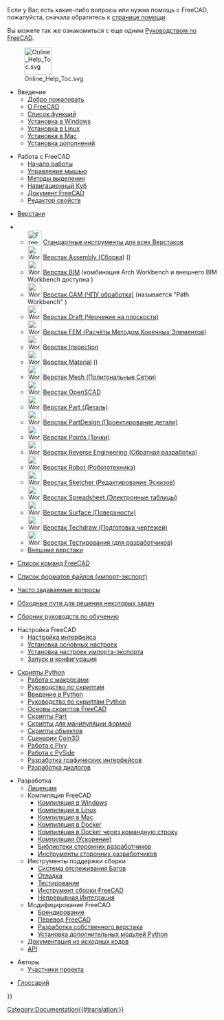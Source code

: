 <languages/>

Если у Вас есть какие-либо вопросы или нужна помощь с FreeCAD, пожалуйста, сначала обратитесь к [[Help/ru|странице помощи]].

Вы можете так же ознакомиться с еще одним [[Manual:Introduction/ru|Руководством по FreeCAD]].

[[File:Online_Help_Toc.svg|64px]]

* Введение
** [[Online_Help_Startpage/ru|Добро пожаловать]]
** [[About_FreeCAD/ru|О FreeCAD]]
** [[Feature_list/ru|Список функций]]
** [[Installing_on_Windows/ru|Установка в Windows]]
** [[Installing_on_Linux/ru|Установка в Linux]]
** [[Installing_on_Mac/ru|Установка в Mac]]
** [[Installing_additional_components/ru|Установка дополнений]]

* Работа с FreeCAD
** [[Getting_started/ru|Начало работы]]
** [[Mouse_navigation/ru|Управление мышью]]
** [[Selection_methods/ru|Методы выделения]]
** [[Navigation_Cube/ru|Навигационный Куб]]
** [[Document_structure/ru|Документ FreeCAD]]
** [[Property_editor/ru|Редактор свойств]]

* [[Workbenches/ru|Верстаки]]
<!--Пожалуйста, согласуйте этот список с User_hub, Workbenches и Manual:The_FreeCAD_Interface-->
** [[Image:Freecad.svg|32px]] [[Std_Base/ru|Стандартные инструменты для всех Верстаков]]
** [[Image:Workbench_Assembly.svg|32px]] [[Assembly_Workbench|Верстак Assembly (Сборка)]] ({{Version/ru|1.0}})
** [[Image:Workbench_BIM.svg|32px]] [[BIM_Workbench|Верстак BIM]] (комбинация Arch Workbench и внешнего BIM Workbench доступна {{VersionMinus/ru|0.21}})
** [[Image:Workbench_CAM.svg|32px]] [[CAM_Workbench|Верстак CAM (ЧПУ обработка)]] (называется "Path Workbench" {{VersionMinus/ru|0.21}})
** [[Image:Workbench_Draft.svg|32px]] [[Draft_Workbench/ru|Верстак Draft (Черчение на плоскости)]]
** [[Image:Workbench_FEM.svg|32px]] [[FEM_Workbench/ru|Верстак FEM (Расчёты Методом Конечных Элементов)]]
** [[Image:Workbench_Inspection.svg|32px]] [[Inspection_Workbench/ru|Верстак Inspection]]
** [[Image:Workbench_Material.svg|32px]] [[Material_Workbench|Верстак Material]] ({{Version/ru|1.0}})
** [[Image:Workbench_Mesh.svg|32px]] [[Mesh_Workbench/ru|Верстак Mesh (Полигональные Сетки)]]
** [[Image:Workbench_OpenSCAD.svg|32px]] [[OpenSCAD_Workbench/ru|Верстак OpenSCAD]]
** [[Image:Workbench_Part.svg|32px]] [[Part_Workbench/ru|Верстак Part (Деталь)]]
** [[Image:Workbench_PartDesign.svg|32px]] [[PartDesign_Workbench/ru|Верстак PartDesign (Проектирование детали)]]
** [[Image:Workbench_Points.svg|32px]] [[Points_Workbench/ru|Верстак Points (Точки)]]
** [[Image:Workbench_Reverse_Engineering.svg|32px]] [[Reverse_Engineering_Workbench/ru|Верстак Reverse Engineering (Обратная разработка)]]
** [[Image:Workbench_Robot.svg|32px]] [[Robot Workbench/ru|Верстак Robot (Робототехника)]]
** [[Image:Workbench_Sketcher.svg|32px]] [[Sketcher_Workbench/ru|Верстак Sketcher (Редактирование Эскизов)]]
** [[Image:Workbench_Spreadsheet.svg|32px]] [[Spreadsheet_Workbench/ru|Верстак Spreadsheet (Электронные таблицы)]]
** [[Image:Workbench_Surface.svg|32px]] [[Surface_Workbench/ru|Верстак Surface (Поверхности)]]
** [[Image:Workbench_TechDraw.svg|32px]] [[TechDraw_Workbench/ru|Верстак Techdraw (Подготовка чертежей)]]
** [[Image:Workbench_Test.svg|32px]] [[Testing/ru|Верстак Тестирования (для разработчиков)]]
** [[External_workbenches/ru|Внешние верстаки]]

* [[List_of_Commands/ru|Список команд FreeCAD]]

* [[Import_Export/ru|Список форматов файлов (импорт-экспорт)]]

* [[Frequently_asked_questions|Часто задаваемые вопросы]]

* [[Workarounds/ru|Обходные пути для решения некоторых задач]]

* [[Tutorials/ru|Сборник руководств по обучению]]

* Настройка FreeCAD
** [[Interface_Customization/ru|Настройка интерфейса]]
** [[Preferences_Editor/ru|Установка основных настроек]]
** [[Import_Export_Preferences/ru|Установка настроек импорта-экспорта]]
** [[Start_up_and_Configuration/ru|Запуск и конфигурация]]

* [[Scripting_and_macros|Скрипты Python]]
** [[Macros/ru|Работа с макросами]]
** [[Scripts/ru|Руководство по скриптам]]
** [[Introduction_to_Python/ru|Введение в Python]]
** [[Python_scripting_tutorial/ru|Руководство по скриптам Python]]
** [[FreeCAD_Scripting_Basics/ru|Основы скриптов FreeCAD]]
** [[Part_scripting/ru|Скрипты Part]]
** [[Topological_data_scripting/ru|Скрипты для манипуляции формой]]
** [[Scripted_objects/ru|Скрипты объектов]]
** [[Scenegraph/ru|Сценарии Coin3D]]
** [[Pivy/ru|Работа с Pivy]]
** [[PySide/ru|Работа с PySide]]
** [[Interface_creation/ru|Разработка графических интерфейсов]]
** [[Dialog_creation/ru|Разработка диалогов]]

<div class="mw-translate-fuzzy">
* Разработка
** [[License/ru|Лиценция]]
** Компиляция FreeCAD
*** [[Compile_on_Windows/ru|Компиляция в Windows]]
*** [[Compile_on_Linux/ru|Компиляция в Linux]]
*** [[Compile_on_MacOS/ru|Компиляция в Mac]]
*** [[Compile_on_Docker/ru|Компиляция в Docker]]
*** [[FreeCAD_Docker_CLI_mode|Компиляция в Docker через командную строку]]
*** [[Compiling_(Speeding_up)/ru|Компиляция (Ускорение)]]
*** [[Third_Party_Libraries/ru|Библиотеки сторонних разработчиков]]
*** [[Third_Party_Tools/ru|Инструменты сторонних разработчиков]]
** Инструменты поддержки сборки
*** [[Tracker|Система отслеживания Багов]]
*** [[Debugging/ru|Отладка]]
*** [[Testing/ru|Тестирование]]
*** [[FreeCAD_Build_Tool/ru|Инструмент сборки FreeCAD]]
*** [[Continuous_Integration/ru|Непрерывная Интеграция]]
** Модифицирование FreeCAD 
*** [[Branding/ru|Брендирование]] 
*** [[Localisation/ru|Перевод FreeCAD]]
*** [[Workbench_creation/ru|Разработка собственного верстака]]
*** [[Extra_python_modules/ru|Установка дополнительных модулей Python]]
** [[Source documentation/ru|Документация из исходных кодов]]
** [https://www.freecad.org/api/ API]
</div>

* Авторы
** [[Contributors/ru|Участники проекта]]

*[[Glossary/ru|Глоссарий]]


{{Userdocnavi{{#translation:}}}}
[[Category:Documentation{{#translation:}}]]